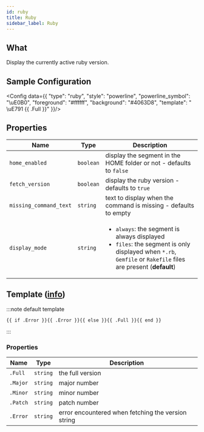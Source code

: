 ```yaml
---
id: ruby
title: Ruby
sidebar_label: Ruby
---
```


## What

Display the currently active ruby version.

## Sample Configuration


<Config data={{
  "type": "ruby",
  "style": "powerline",
  "powerline_symbol": "\uE0B0",
  "foreground": "#ffffff",
  "background": "#4063D8",
  "template": " \uE791 {{ .Full }}"
}}/>

## Properties

| Name                   | Type      | Description                                                                                                                                                                     |
| ---------------------- | --------- | ------------------------------------------------------------------------------------------------------------------------------------------------------------------------------- |
| `home_enabled`         | `boolean` | display the segment in the HOME folder or not - defaults to `false`                                                                                                             |
| `fetch_version`        | `boolean` | display the ruby version - defaults to `true`                                                                                                                                   |
| `missing_command_text` | `string`  | text to display when the command is missing - defaults to empty                                                                                                                 |
| `display_mode`         | `string`  | <ul><li>`always`: the segment is always displayed</li><li>`files`: the segment is only displayed when `*.rb`, `Gemfile` or `Rakefile` files are present (**default**)</li></ul> |

## Template ([info][templates])

:::note default template

```template
{{ if .Error }}{{ .Error }}{{ else }}{{ .Full }}{{ end }}
```

:::

### Properties

| Name     | Type     | Description                                        |
| -------- | -------- | -------------------------------------------------- |
| `.Full`  | `string` | the full version                                   |
| `.Major` | `string` | major number                                       |
| `.Minor` | `string` | minor number                                       |
| `.Patch` | `string` | patch number                                       |
| `.Error` | `string` | error encountered when fetching the version string |

[templates]: /docs/configuration/templates
